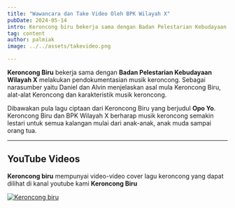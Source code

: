 ```yaml
---
title: "Wawancara dan Take Video Oleh BPK Wilayah X"
pubDate: 2024-05-14
intro: Keroncong biru bekerja sama dengan Badan Pelestarian Kebudayaan Wilayah X melakukan pendokumentasian musik keroncong.
tag: content
author: palmiak
image: ../../assets/takevideo.png

---
```

**Keroncong Biru** bekerja sama dengan **Badan Pelestarian Kebudayaan Wilayah X** melakukan pendokumentasian musik keroncong. Sebagai narasumber yaitu Daniel dan Alvin menjelaskan asal mula Keroncong Biru, alat-alat Keroncong dan karakteristik musik keroncong.

Dibawakan pula lagu ciptaan dari Keroncong Biru yang berjudul **Opo Yo**. Keroncong Biru dan BPK Wilayah X berharap musik keroncong semakin lestari untuk semua kalangan mulai dari anak-anak, anak muda sampai orang tua.

___
## YouTube Videos

**Keroncong biru** mempunyai video-video cover lagu keroncong yang dapat dilihat di kanal youtube kami **Keroncong Biru**

[![Keroncong biru](https://img.youtube.com/vi/RjARQSvD0bM/maxresdefault.jpg)](https://www.youtube.com/watch?v=RjARQSvD0bM)
